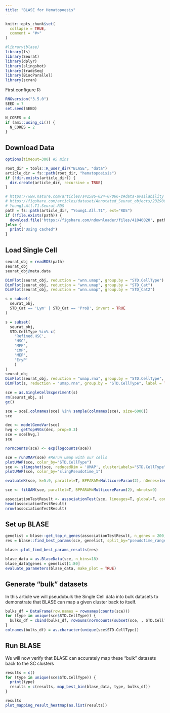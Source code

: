```yaml
---
title: "BLASE for Hematopoesis"
---
```


```r
knitr::opts_chunk$set(
  collapse = TRUE,
  comment = "#>"
)
```

```r
#library(blase)
library(fs)
library(Seurat)
library(dplyr)
library(slingshot)
library(tradeSeq)
library(BiocParallel)
library(scran)
```

First configure R:
```r
RNGversion("3.5.0")
SEED = 7
set.seed(SEED)
```

```r
N_CORES = 4
if (ami::using_ci()) {
  N_CORES = 2
}
```

## Download Data
```r
options(timeout=300) #5 mins

root_dir = tools::R_user_dir("BLASE", "data")
article_dir = fs::path(root_dir, "hematopoeisis")
if (!dir.exists(article_dir)) {
  dir.create(article_dir, recursive = TRUE)
}

# https://www.nature.com/articles/s41586-024-07066-z#data-availability
# https://figshare.com/articles/dataset/Annotated_Seurat_objects/23290004?file=41046020
# Young1.All.T1.Seurat.RDS
path = fs::path(article_dir, "Young1.All.T1", ext="RDS")
if (!file.exists(path)) {
  download.file('https://figshare.com/ndownloader/files/41046020', path)
}else {
  print("Using cached")
}
```
## Load Single Cell
```r
seurat_obj = readRDS(path)
seurat_obj
seurat_obj@meta.data

DimPlot(seurat_obj, reduction = "wnn.umap", group.by = "STD.CellType")
DimPlot(seurat_obj, reduction = "wnn.umap", group.by = "STD_Cat")
DimPlot(seurat_obj, reduction = "wnn.umap", group.by = "STD_Cat2")

s = subset(
  seurat_obj,
  STD_Cat == 'Lym' | STD_Cat == 'ProB', invert = TRUE
)

s = subset(
  seurat_obj,
  STD.CellType %in% c(
    'Refined.HSC',
    'HSC',
    'MPP',
    'CMP',
    'MEP',
    'EryP'
    )
)
seurat_obj
DimPlot(seurat_obj, reduction = "umap.rna", group.by = "STD.CellType", label = TRUE)
DimPlot(s, reduction = "umap.rna", group.by = "STD.CellType", label = TRUE)
```

```r
sce = as.SingleCellExperiment(s)
rm(seurat_obj, s)
gc()

sce = sce[,colnames(sce) %in% sample(colnames(sce), size=6000)]
sce

dec <- modelGeneVar(sce)
hvg <- getTopHVGs(dec, prop=0.3)
sce = sce[hvg,]
sce

normcounts(sce) <- exp(logcounts(sce))

sce = runUMAP(sce) #Rerun umap with our cells
plotUMAP(sce, color_by="STD.CellType")
sce <- slingshot(sce, reducedDim = 'UMAP', clusterLabels="STD.CellType", start.clus="Refined.HSC", end.clus="EryP")
plotUMAP(sce, color_by="slingPseudotime_1")
```

```r
evaluateK(sce, k=5:9, parallel=T, BPPARAM=MulticoreParam(2), nGenes=length(rownames(sce)))
```

```r
sce <- fitGAM(sce, parallel=T, BPPARAM=MulticoreParam(2), nknots=9)
```

```r
associationTestResult <- associationTest(sce, lineages=T, global=F, contrastType="consecutive")
head(associationTestResult)
nrow(associationTestResult)
```
## Set up BLASE
```r
genelist = blase::get_top_n_genes(associationTestResult, n_genes = 200, lineage = 1)
res = blase::find_best_params(sce, genelist, split_by="pseudotime_range", bins_count_range=c(10,12,14,16,18,20),gene_count_range=c(10,20,40,80,160))

blase::plot_find_best_params_results(res)
```

```r
blase_data = as.BlaseData(sce, n_bins=18)
blase_data@genes = genelist[1:80]
evaluate_parameters(blase_data, make_plot = TRUE)
```

## Generate "bulk" datasets
In this article we will pseudobulk the Single Cell data into bulk datasets to demonstrate that
BLASE can map a given cluster back to itself.
```r
bulks_df = DataFrame(row.names = rownames(counts(sce)))
for (type in unique(sce$STD.CellType)) {
  bulks_df = cbind(bulks_df, rowSums(normcounts(subset(sce, , STD.CellType==type))))
}
colnames(bulks_df) = as.character(unique(sce$STD.CellType))
```

## Run BLASE
We will now verify that BLASE can accurately map these "bulk" datasets back to the SC clusters

```r
results = c()
for (type in unique(sce$STD.CellType)) {
  print(type)
  results = c(results, map_best_bin(blase_data, type, bulks_df))
}
```

```r
results
plot_mapping_result_heatmap(as.list(results))
```
